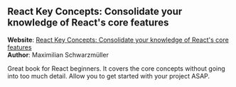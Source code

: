 
## React Key Concepts: Consolidate your knowledge of React's core features

<UnderConstruction />

**Website**: [React Key Concepts: Consolidate your knowledge of React's core features](https://www.packtpub.com/product/react-key-concepts/9781803234502)\
**Author**: Maximilian Schwarzmüller

Great book for React beginners. It covers the core concepts without going into too much detail. Allow you to get started with your project ASAP.